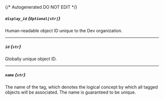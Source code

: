 {/* Autogenerated DO NOT EDIT  */}
##### `display_id` *{`Optional[str]`}*
Human\-readable object ID unique to the Dev organization.

---
##### `id` *{`str`}*
Globally unique object ID.

---
##### `name` *{`str`}*
The name of the tag, which denotes the logical concept by which all
tagged objects will be associated. The name is guaranteed to be
unique.



